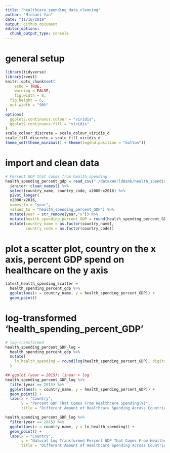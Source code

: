 ```yaml
---
title: "healthcare_spending_data_cleaning"
author: "Michael Yan"
date: "11/16/2019"
output: github_document
editor_options: 
  chunk_output_type: console
---
```

# general setup
```r
library(tidyverse)
library(rvest)
knitr::opts_chunk$set(
	echo = TRUE,
	warning = FALSE,
	fig.width = 8, 
  fig.height = 6,
  out.width = "90%"
)
options(
  ggplot2.continuous.colour = "viridis",
  ggplot2.continuous.fill = "viridis"
)
scale_colour_discrete = scale_colour_viridis_d
scale_fill_discrete = scale_fill_viridis_d
theme_set(theme_minimal() + theme(legend.position = "bottom"))
```

# import and clean data
```r
# Percent GDP that comes from health spending
health_spending_percent_gdp = read_csv("./data/WorldBank/health_spending_percent_GDP.csv") %>%
  janitor::clean_names() %>% 
  select(country_name, country_code, x2000:x2016) %>% 
  pivot_longer(
  x2000:x2016,
  names_to = "year",
  values_to = "health_spending_percent_GDP") %>% 
  mutate(year = str_remove(year,"x")) %>% 
  mutate(health_spending_percent_GDP = round(health_spending_percent_GDP, digits = 2)) %>% 
  mutate(country_name = as.factor(country_name),
         country_code = as.factor(country_code))
```

# plot a scatter plot, country on the x axis, percent GDP spend on healthcare on the y axis
```r
latest_health_spending_scatter = 
  health_spending_percent_gdp %>% 
  ggplot(aes(x = country_name, y = health_spending_percent_GDP)) + 
  geom_point()
```

# log-transformed 'health_spending_percent_GDP'
```r
# log-transformed
health_spending_percent_GDP_log = 
  health_spending_percent_gdp %>% 
  mutate(
    ln_health_spending = round(log(health_spending_percent_GDP), digits = 2)
  )
```

```r
## ggplot (year = 2015): linear + log
health_spending_percent_GDP_log %>% 
  filter(year == 2015) %>% 
  ggplot(aes(x = country_name, y = health_spending_percent_GDP)) + 
  geom_point() +
  labs(x = "Country",
       y = "Percent GDP That Comes From Healthcare Spending(%)",
       title = "Different Amount of Healthcare Spending Across Countries")

health_spending_percent_GDP_log %>% 
  filter(year == 2015) %>% 
  ggplot(aes(x = country_name, y = ln_health_spending)) + 
  geom_point() +
  labs(x = "Country",
       y = "Natural Log Transformed Percent GDP That Comes From Healthcare Spending(%)",
       title = "Different Amount of Healthcare Spending Across Countries")
```
